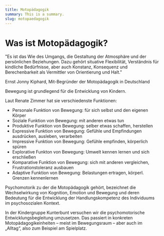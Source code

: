 ```yaml
---
title: Motopädagogik
summary: This is a summary.
slug: motopaedagogik
---
```

# Was ist Motopädagogik?

"Es ist das Wie des Umgangs, die Gestaltung der Atmosphäre und der persönlichen Beziehungen. Dazu gehört situative Flexibilität, Verständnis für kindliche Bedürfnisse, aber auch Konstanz, Konsequenz und Berechenbarkeit als Vermittler von Orientierung und Halt."

Ernst Jonny Kiphard, Mit-Begründer der Motopädagogik in Deutschland

Bewegung ist grundlegend für die Entwicklung von Kindern.

Laut Renate Zimmer hat sie verschiedenste Funktionen:

* Personale Funktion von Bewegung: für sich selbst und den eigenen Körper
* Soziale Funktion von Bewegung: mit anderen etwas tun
* Produktive Funktion von Bewegung: selber etwas schaffen, herstellen
* Expressive Funktion von Bewegung: Gefühle und Empfindungen ausdrücken, ausleben, verarbeiten
* Impressive Funktion von Bewegung: Gefühle empfinden, körperlich spüren
* Explorative Funkton von Bewegung: Umwelt kennen lernen und sich erschließen
* Komparative Funktion von Bewegung: sich mit anderen vergleichen, Frustrationstoleranz ausbauen
* Adaptive Funktion von Bewegung: Belastungen ertragen, körperl. Grenzen kennenlernen

Psychomotorik zu der die Motopädagogik gehört, bezeichnet die Wechselwirkung von Kognition, Emotion und Bewegung und deren Bedeutung für die Entwicklung der Handlungskompetenz des Individuums im psychosozialen Kontext.

In der Kindergruppe Kunterbunt versuchen wir die psychomotorische Entwicklungsbegleitung umzusetzen. Das passiert in konkreten Motopädagogikeinheiten – meist im Bewegungsraum – aber auch im „Alltag“, also zum Beispiel am Spielplatz.